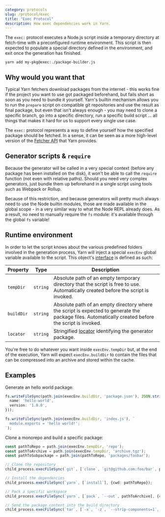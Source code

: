 ```yaml
---
category: protocols
slug: /protocol/exec
title: "Exec Protocol"
description: How exec dependencies work in Yarn.
---
```


The `exec:` protocol executes a Node.js script inside a temporary directory at fetch-time with a preconfigured runtime environment. This script is then expected to populate a special directory defined in the environment, and exit once the generation has finished.

```
yarn add my-pkg@exec:./package-builder.js
```

## Why would you want that

Typical Yarn fetchers download packages from the internet - this works fine if the project you want to use got packaged beforehand, but fails short as soon as you need to bundle it yourself. Yarn's builtin mechanism allows you to run the `prepare` script on compatible git repositories and use the result as final package, but even that isn't always enough - you may need to clone a specific branch, go into a specific directory, run a specific build script ... all things that makes it hard for us to support every single use case.

The `exec:` protocol represents a way to define yourself how the specified package should be fetched. In a sense, it can be seen as a more high-level version of the [Fetcher API](/advanced/lexicon#fetcher) that Yarn provides.

## Generator scripts & `require`

Because the generator will be called in a very special context (before any package has been installed on the disk), it won't be able to call the `require` function (not even with relative paths). Should you need very complex generators, just bundle them up beforehand in a single script using tools such as Webpack or Rollup.

Because of this restriction, and because generators will pretty much always need to use the Node builtin modules, those are made available in the global scope - in a very similar way to what the Node REPL already does. As a result, no need to manually require the `fs` module: it's available through the global `fs` variable!

## Runtime environment

In order to let the script knows about the various predefined folders involved in the generation process, Yarn will inject a special `execEnv` global variable available to the script. This object's [interface](/api/plugin-exec/interface/ExecEnv) is defined as such:

| Property | Type | Description |
| --- | --- | --- |
| `tempDir` | `string` | Absolute path of an empty temporary directory that the script is free to use. Automatically created before the script is invoked. |
| `buildDir` | `string` | Absolute path of an empty directory where the script is expected to generate the package files. Automatically created before the script is invoked. |
| `locator` | `string` | Stringified [locator](/advanced/lexicon#locator) identifying the generator package. |

You're free to do whatever you want inside `execEnv.tempDir` but, at the end of the execution, Yarn will expect `execEnv.buildDir` to contain the files that can be compressed into an archive and stored within the cache.

## Examples

Generate an hello world package:

```ts
fs.writeFileSync(path.join(execEnv.buildDir, 'package.json'), JSON.stringify({
  name: 'hello-world',
  version: '1.0.0',
}));

fs.writeFileSync(path.join(execEnv.buildDir, 'index.js'), `
  module.exports = 'hello world!';
`);
```

Clone a monorepo and build a specific package:

```ts
const pathToRepo = path.join(execEnv.tempDir, 'repo');
const pathToArchive = path.join(execEnv.tempDir, 'archive.tgz');
const pathToSubpackage = path.join(pathToRepo, 'packages/foobar');

// Clone the repository
child_process.execFileSync(`git`, [`clone`, `git@github.com:foo/bar`, pathToRepo]);

// Install the dependencies
child_process.execFileSync(`yarn`, [`install`], {cwd: pathToRepo});

// Pack a specific workspace
child_process.execFileSync(`yarn`, [`pack`, `--out`, pathToArchive], {cwd: pathToSubpackage});

// Send the package content into the build directory
child_process.execFileSync(`tar`, [`-x`, `-z`, `--strip-components=1`, `-f`, pathToArchive, `-C`, execEnv.buildDir]);
```
